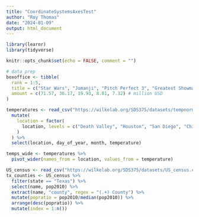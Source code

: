 ```yaml
---
title: "CoordinateSystemsAxesTest"
author: "Roy Thomas"
date: "2024-01-09"
output: html_document
---
```

```r
library(learnr)
library(tidyverse)

knitr::opts_chunk$set(echo = FALSE, comment = "")

# data prep
boxoffice <- tibble(
  rank = 1:5,
  title = c("Star Wars", "Jumanji", "Pitch Perfect 3", "Greatest Showman", "Ferdinand"),
  amount = c(71.57, 36.17, 19.93, 8.81, 7.32) # million USD
)

temperatures <- read_csv("https://wilkelab.org/SDS375/datasets/tempnormals.csv") %>%
  mutate(
    location = factor(
      location, levels = c("Death Valley", "Houston", "San Diego", "Chicago")
    )
  ) %>%
  select(location, day_of_year, month, temperature)

temps_wide <- temperatures %>%
  pivot_wider(names_from = location, values_from = temperature)

US_census <- read_csv("https://wilkelab.org/SDS375/datasets/US_census.csv")
tx_counties <- US_census %>% 
  filter(state == "Texas") %>%
  select(name, pop2010) %>%
  extract(name, "county", regex = "(.+) County") %>%
  mutate(popratio = pop2010/median(pop2010)) %>%
  arrange(desc(popratio)) %>%
  mutate(index = 1:n())
```

